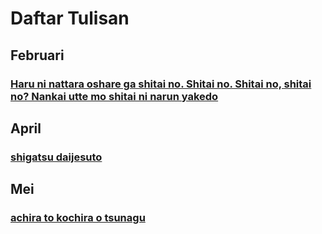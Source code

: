 # Daftar Tulisan

## Februari

### [Haru ni nattara oshare ga shitai no. Shitai no. Shitai no, shitai no? Nankai utte mo shitai ni narun yakedo](/ameba/2014/Februari/Haru-ni)

## April

### [shigatsu daijesuto](/ameba/2014/April/shigatsu)


## Mei

### [achira to kochira o tsunagu](/ameba/2014/Mei/achira-to)